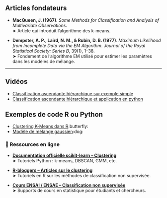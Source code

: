 ## Articles fondateurs

- **MacQueen, J. (1967)**. *Some Methods for Classification and Analysis of Multivariate Observations*.  
  ➤ Article qui introduit l’algorithme des k-means.

- **Dempster, A. P., Laird, N. M., & Rubin, D. B. (1977)**. *Maximum Likelihood from Incomplete Data via the EM Algorithm*. *Journal of the Royal Statistical Society: Series B*, 39(1), 1–38.  
  ➤ Fondement de l’algorithme EM utilisé pour estimer les paramètres dans les modèles de mélange.

---

## Vidéos

- [Classification ascendante hiérarchique sur exemple simple](https://www.youtube.com/watch?v=Brfc-wGXDRg){target="_blank"}
- [Classification ascendante hiérarchique et application en python](https://www.youtube.com/watch?v=QabCGFzJDPM){target="_blank"}

## Exemples de code R ou Python

- [Clustering K-Means dans R ](https://statorials.org/k-signifie-regroupement-en-r/){target="_blank"}:butterfly:
- [Modèle de mélange gaussien](https://fr.wikipedia.org/wiki/Mod%C3%A8le_de_m%C3%A9lange_gaussien){target="_blank"}:dog:


### 🔹 Ressources en ligne

- [**Documentation officielle scikit-learn – Clustering**](https://scikit-learn.org/stable/modules/clustering.html)  
  ➤ Tutoriels Python : k-means, DBSCAN, GMM, etc.

- [**R-bloggers – Articles sur le clustering**](https://www.r-bloggers.com/tag/clustering/)  
  ➤ Tutoriels en R sur les méthodes de classification non supervisée.

- [**Cours ENSAI / ENSAE – Classification non supervisée**](https://ensae.fr/)  
  ➤ Supports de cours en statistique pour étudiants et chercheurs.

